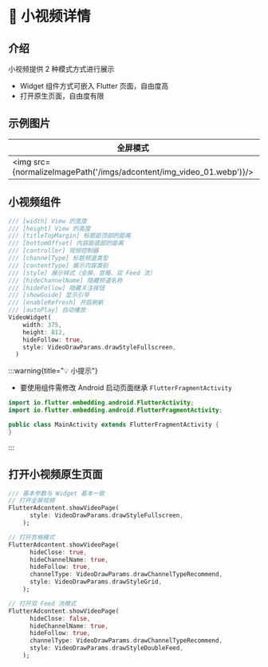 
# 📱 小视频详情

## 介绍

小视频提供 2 种模式方式进行展示

- Widget 组件方式可嵌入 Flutter 页面，自由度高
- 打开原生页面，自由度有限

## 示例图片
|全屏模式|宫格模式|双列模式|广告展示|
|--|--|--|--|
| <img src={normalizeImagePath('/imgs/adcontent/img_video_01.webp')}/> | <img src={normalizeImagePath('/imgs/adcontent/img_video_03.webp')}/> | <img src={normalizeImagePath('/imgs/adcontent/img_video_04.webp')}/>| <img src={normalizeImagePath('/imgs/adcontent/img_video_02.webp')}/>| 


## 小视频组件

``` dart title="example/pages/video_page.dart"
/// [width] View 的宽度
/// [height] View 的高度
/// [titleTopMargin] 标题距顶部的距离
/// [bottomOffset] 内容距底部的距离
/// [controller] 视频控制器
/// [channelType] 标题频道类型
/// [contentType] 展示内容类别
/// [style] 展示样式（全屏、宫格、双 Feed 流）
/// [hideChannelName] 隐藏频道名称
/// [hideFollow] 隐藏关注按钮
/// [showGuide] 显示引导
/// [enableRefresh] 开启刷新
/// [autoPlay] 自动播放
VideoWidget(
    width: 375,
    height: 812,
    hideFollow: true,
    style: VideoDrawParams.drawStyleFullscreen,
  )
```

:::warning{title="💡 小提示"}

 - 要使用组件需修改 Android 启动页面继承 `FlutterFragmentActivity` 

``` java {2,4} title="example/android/app/src/main/java/com/zero/flutter_adcontent_example/MainActivity.java"
import io.flutter.embedding.android.FlutterActivity;
import io.flutter.embedding.android.FlutterFragmentActivity;

public class MainActivity extends FlutterFragmentActivity {
}
```
:::


## 打开小视频原生页面

``` dart {4,13,22} title="example/pages/my_page.dart"
/// 基本参数与 Widget 基本一致
// 打开全屏视频
FlutterAdcontent.showVideoPage(
      style: VideoDrawParams.drawStyleFullscreen,
    );

// 打开宫格模式
FlutterAdcontent.showVideoPage(
      hideClose: true,
      hideChannelName: true,
      hideFollow: true,
      channelType: VideoDrawParams.drawChannelTypeRecommend,
      style: VideoDrawParams.drawStyleGrid,
    );

// 打开双 Feed 流模式
FlutterAdcontent.showVideoPage(
      hideClose: false,
      hideChannelName: true,
      hideFollow: true,
      channelType: VideoDrawParams.drawChannelTypeRecommend,
      style: VideoDrawParams.drawStyleDoubleFeed,
    );
```